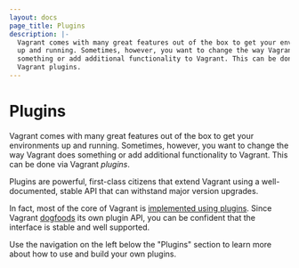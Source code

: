 ```yaml
---
layout: docs
page_title: Plugins
description: |-
  Vagrant comes with many great features out of the box to get your environments
  up and running. Sometimes, however, you want to change the way Vagrant does
  something or add additional functionality to Vagrant. This can be done via
  Vagrant plugins.
---
```


# Plugins

Vagrant comes with many great features out of the box to get your environments up and running. Sometimes, however, you want to change the way Vagrant does something or add additional functionality to Vagrant. This can be done via Vagrant _plugins_.

Plugins are powerful, first-class citizens that extend Vagrant using a well-documented, stable API that can withstand major version upgrades.

In fact, most of the core of Vagrant is [implemented using plugins](https://github.com/hashicorp/vagrant/tree/main/plugins). Since Vagrant [dogfoods](https://en.wikipedia.org/wiki/Eating_your_own_dog_food) its own plugin API, you can be confident that the interface is stable and well supported.

Use the navigation on the left below the "Plugins" section to learn more about how to use and build your own plugins.
